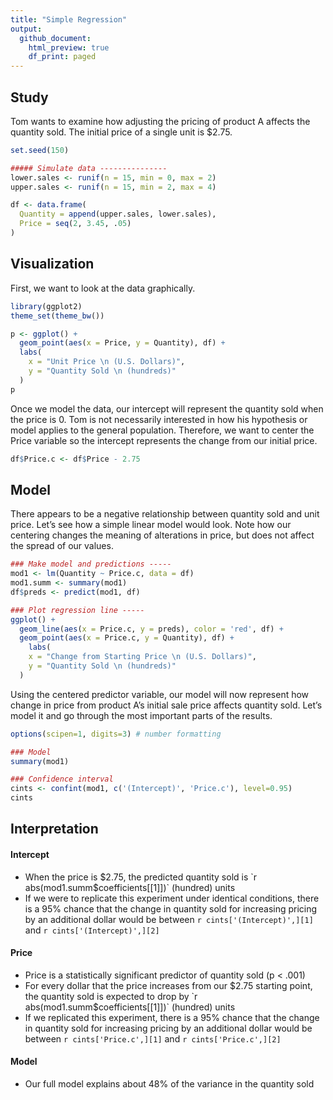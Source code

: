 ```yaml
---
title: "Simple Regression"
output:
  github_document:
    html_preview: true
    df_print: paged
---
```


## Study
Tom wants to examine how adjusting the pricing of product A affects the quantity sold. The initial price of a single unit is $2.75.

```r
set.seed(150)

##### Simulate data ---------------
lower.sales <- runif(n = 15, min = 0, max = 2)
upper.sales <- runif(n = 15, min = 2, max = 4)

df <- data.frame(
  Quantity = append(upper.sales, lower.sales),
  Price = seq(2, 3.45, .05)
)
```

## Visualization
First, we want to look at the data graphically.

```r
library(ggplot2)
theme_set(theme_bw())

p <- ggplot() +
  geom_point(aes(x = Price, y = Quantity), df) +
  labs(
    x = "Unit Price \n (U.S. Dollars)",
    y = "Quantity Sold \n (hundreds)"
  ) 
p
```

Once we model the data, our intercept will represent the quantity sold when the price is 0. Tom is not necessarily interested in how his hypothesis or model applies to the general population. Therefore, we want to center the Price variable so the intercept represents the change from our initial price.

```r
df$Price.c <- df$Price - 2.75 
```


## Model 

There appears to be a negative relationship between quantity sold and unit price. Let's see how a simple linear model would look. Note how our centering changes the meaning of alterations in price, but does not affect the spread of our values.

```r
### Make model and predictions -----
mod1 <- lm(Quantity ~ Price.c, data = df)
mod1.summ <- summary(mod1)
df$preds <- predict(mod1, df)

### Plot regression line -----
ggplot() +
  geom_line(aes(x = Price.c, y = preds), color = 'red', df) +
  geom_point(aes(x = Price.c, y = Quantity), df) +
    labs(
    x = "Change from Starting Price \n (U.S. Dollars)",
    y = "Quantity Sold \n (hundreds)"
  ) 
```

Using the centered predictor variable, our model will now represent how change in price from product A's initial sale price affects quantity sold. Let's model it and go through the most important parts of the results. 

```r
options(scipen=1, digits=3) # number formatting

### Model
summary(mod1) 

### Confidence interval
cints <- confint(mod1, c('(Intercept)', 'Price.c'), level=0.95)
cints
```

## Interpretation

#### Intercept
* When the price is $2.75, the predicted quantity sold is `r abs(mod1.summ$coefficients[[1]])` (hundred) units
* If we were to replicate this experiment under identical conditions, there is a 95% chance that the change in quantity sold for increasing pricing by an additional dollar would be between `r cints['(Intercept)',][1]` and `r cints['(Intercept)',][2]`

#### Price
* Price is a statistically significant predictor of quantity sold (p < .001)
* For every dollar that the price increases from our $2.75 starting point, the quantity sold is expected to drop by `r abs(mod1.summ$coefficients[[1]])` (hundred) units
* If we replicated this experiment, there is a 95% chance that the change in quantity sold for increasing pricing by an additional dollar would be between `r cints['Price.c',][1]` and `r cints['Price.c',][2]`

#### Model
* Our full model explains about 48% of the variance in the quantity sold
